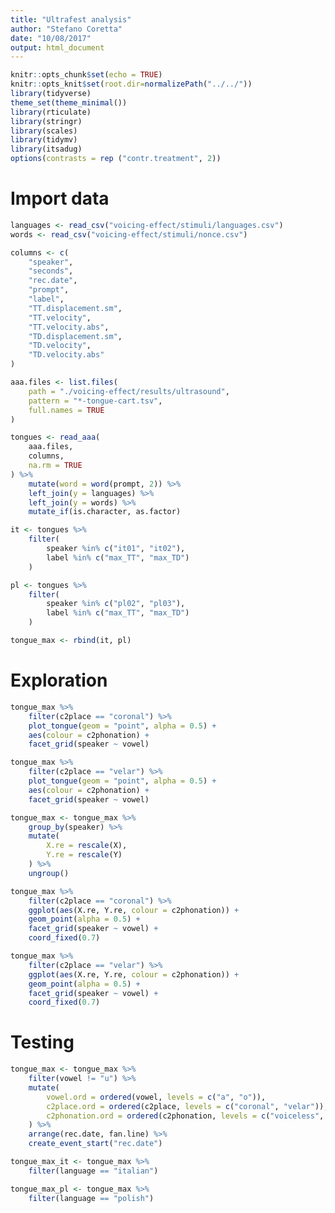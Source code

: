 ```yaml
---
title: "Ultrafest analysis"
author: "Stefano Coretta"
date: "10/08/2017"
output: html_document
---
```


```r
knitr::opts_chunk$set(echo = TRUE)
knitr::opts_knit$set(root.dir=normalizePath("../../"))
library(tidyverse)
theme_set(theme_minimal())
library(rticulate)
library(stringr)
library(scales)
library(tidymv)
library(itsadug)
options(contrasts = rep ("contr.treatment", 2))
```

# Import data

```r
languages <- read_csv("voicing-effect/stimuli/languages.csv")
words <- read_csv("voicing-effect/stimuli/nonce.csv")

columns <- c(
    "speaker",
    "seconds",
    "rec.date",
    "prompt",
    "label",
    "TT.displacement.sm",
    "TT.velocity",
    "TT.velocity.abs",
    "TD.displacement.sm",
    "TD.velocity",
    "TD.velocity.abs"
)

aaa.files <- list.files(
    path = "./voicing-effect/results/ultrasound",
    pattern = "*-tongue-cart.tsv",
    full.names = TRUE
)

tongues <- read_aaa(
    aaa.files,
    columns, 
    na.rm = TRUE
) %>%
    mutate(word = word(prompt, 2)) %>%
    left_join(y = languages) %>%
    left_join(y = words) %>%
    mutate_if(is.character, as.factor)
```

```r
it <- tongues %>%
    filter(
        speaker %in% c("it01", "it02"),
        label %in% c("max_TT", "max_TD")
    )
```

```r
pl <- tongues %>%
    filter(
        speaker %in% c("pl02", "pl03"),
        label %in% c("max_TT", "max_TD")
    )
```

```r
tongue_max <- rbind(it, pl)
```


# Exploration

```r
tongue_max %>%
    filter(c2place == "coronal") %>%
    plot_tongue(geom = "point", alpha = 0.5) +
    aes(colour = c2phonation) +
    facet_grid(speaker ~ vowel)
```

```r
tongue_max %>%
    filter(c2place == "velar") %>%
    plot_tongue(geom = "point", alpha = 0.5) +
    aes(colour = c2phonation) +
    facet_grid(speaker ~ vowel)
```

```r
tongue_max <- tongue_max %>%
    group_by(speaker) %>%
    mutate(
        X.re = rescale(X),
        Y.re = rescale(Y)
    ) %>%
    ungroup()
```

```r
tongue_max %>%
    filter(c2place == "coronal") %>%
    ggplot(aes(X.re, Y.re, colour = c2phonation)) +
    geom_point(alpha = 0.5) +
    facet_grid(speaker ~ vowel) +
    coord_fixed(0.7)
```

```r
tongue_max %>%
    filter(c2place == "velar") %>%
    ggplot(aes(X.re, Y.re, colour = c2phonation)) +
    geom_point(alpha = 0.5) +
    facet_grid(speaker ~ vowel) +
    coord_fixed(0.7)
```

# Testing

```r
tongue_max <- tongue_max %>%
    filter(vowel != "u") %>%
    mutate(
        vowel.ord = ordered(vowel, levels = c("a", "o")),
        c2place.ord = ordered(c2place, levels = c("coronal", "velar")),
        c2phonation.ord = ordered(c2phonation, levels = c("voiceless", "voiced"))
    ) %>%
    arrange(rec.date, fan.line) %>%
    create_event_start("rec.date")

tongue_max_it <- tongue_max %>%
    filter(language == "italian")

tongue_max_pl <- tongue_max %>%
    filter(language == "polish")
```

